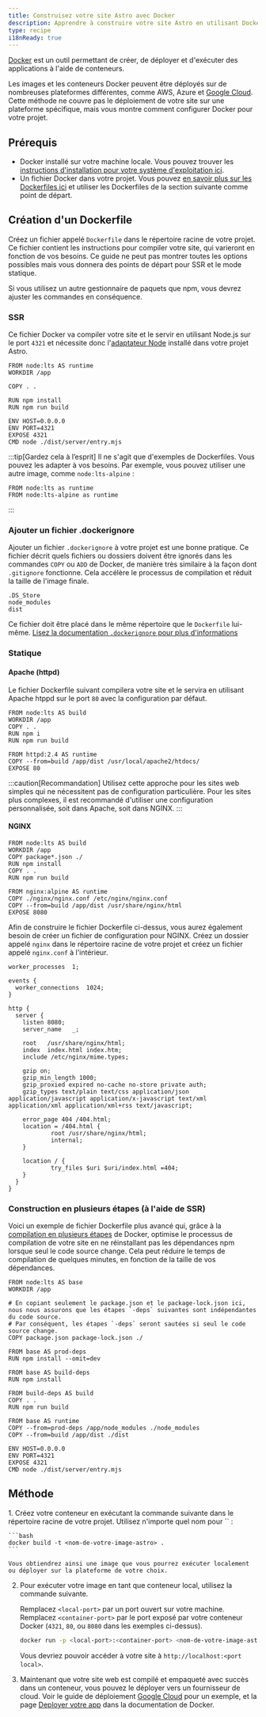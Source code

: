 ```yaml
---
title: Construisez votre site Astro avec Docker
description: Apprendre à construire votre site Astro en utilisant Docker.
type: recipe
i18nReady: true
---
```


[Docker](https://docker.com) est un outil permettant de créer, de déployer et d'exécuter des applications à l'aide de conteneurs.

Les images et les conteneurs Docker peuvent être déployés sur de nombreuses plateformes différentes, comme AWS, Azure et [Google Cloud](/fr/guides/deploy/google-cloud/#cloud-run-ssr-et-statique). Cette méthode ne couvre pas le déploiement de votre site sur une plateforme spécifique, mais vous montre comment configurer Docker pour votre projet.

## Prérequis

- Docker installé sur votre machine locale. Vous pouvez trouver les [instructions d'installation pour votre système d'exploitation ici](https://docs.docker.com/get-docker/).
- Un fichier Docker dans votre projet. Vous pouvez [en savoir plus sur les Dockerfiles ici](https://docs.docker.com/engine/reference/builder/) et utiliser les Dockerfiles de la section suivante comme point de départ.

## Création d'un Dockerfile

Créez un fichier appelé `Dockerfile` dans le répertoire racine de votre projet. Ce fichier contient les instructions pour compiler votre site, qui varieront en fonction de vos besoins. Ce guide ne peut pas montrer toutes les options possibles mais vous donnera des points de départ pour SSR et le mode statique.

Si vous utilisez un autre gestionnaire de paquets que npm, vous devrez ajuster les commandes en conséquence.

### SSR

Ce fichier Docker va compiler votre site et le servir en utilisant Node.js sur le port `4321` et nécessite donc l'[adaptateur Node](/fr/guides/integrations-guide/node/) installé dans votre projet Astro.

```docker title="Dockerfile"
FROM node:lts AS runtime
WORKDIR /app

COPY . .

RUN npm install
RUN npm run build

ENV HOST=0.0.0.0
ENV PORT=4321
EXPOSE 4321
CMD node ./dist/server/entry.mjs
```

:::tip[Gardez cela à l’esprit]
Il ne s'agit que d'exemples de Dockerfiles. Vous pouvez les adapter à vos besoins. Par exemple, vous pouvez utiliser une autre image, comme `node:lts-alpine` :

```docker title="Dockerfile" del={1} add={2}
FROM node:lts as runtime
FROM node:lts-alpine as runtime
```
:::

### Ajouter un fichier .dockerignore

Ajouter un fichier `.dockerignore` à votre projet est une bonne pratique. Ce fichier décrit quels fichiers ou dossiers doivent être ignorés dans les commandes `COPY` ou `ADD` de Docker, de manière très similaire à la façon dont `.gitignore` fonctionne. Cela accélère le processus de compilation et réduit la taille de l'image finale.

```docker title=".dockerignore"
.DS_Store
node_modules
dist
```

Ce fichier doit être placé dans le même répertoire que le `Dockerfile` lui-même. [Lisez la documentation `.dockerignore` pour plus d'informations](https://docs.docker.com/engine/reference/builder/#dockerignore-file)

### Statique

#### Apache (httpd)

Le fichier Dockerfile suivant compilera votre site et le servira en utilisant Apache htppd sur le port `80` avec la configuration par défaut.

```docker title="Dockerfile"
FROM node:lts AS build
WORKDIR /app
COPY . .
RUN npm i
RUN npm run build

FROM httpd:2.4 AS runtime
COPY --from=build /app/dist /usr/local/apache2/htdocs/
EXPOSE 80
```

:::caution[Recommandation]
Utilisez cette approche pour les sites web simples qui ne nécessitent pas de configuration particulière. Pour les sites plus complexes, il est recommandé d'utiliser une configuration personnalisée, soit dans Apache, soit dans NGINX.
:::

#### NGINX

```docker title="Dockerfile"
FROM node:lts AS build
WORKDIR /app
COPY package*.json ./
RUN npm install
COPY . .
RUN npm run build

FROM nginx:alpine AS runtime
COPY ./nginx/nginx.conf /etc/nginx/nginx.conf
COPY --from=build /app/dist /usr/share/nginx/html
EXPOSE 8080
```

Afin de construire le fichier Dockerfile ci-dessus, vous aurez également besoin de créer un fichier de configuration pour NGINX. Créez un dossier appelé `nginx` dans le répertoire racine de votre projet et créez un fichier appelé `nginx.conf` à l'intérieur.

```nginx title="nginx.conf"
worker_processes  1;

events {
  worker_connections  1024;
}

http {
  server {
    listen 8080;
    server_name   _;

    root   /usr/share/nginx/html;
    index  index.html index.htm;
    include /etc/nginx/mime.types;

    gzip on;
    gzip_min_length 1000;
    gzip_proxied expired no-cache no-store private auth;
    gzip_types text/plain text/css application/json application/javascript application/x-javascript text/xml application/xml application/xml+rss text/javascript;

    error_page 404 /404.html;
    location = /404.html {
            root /usr/share/nginx/html;
            internal;
    }

    location / {
            try_files $uri $uri/index.html =404;
    }
  }
}
```

### Construction en plusieurs étapes (à l'aide de SSR)

Voici un exemple de fichier Dockerfile plus avancé qui, grâce à la [compilation en plusieurs étapes](https://docs.docker.com/build/building/multi-stage/) de Docker, optimise le processus de compilation de votre site en ne réinstallant pas les dépendances npm lorsque seul le code source change. Cela peut réduire le temps de compilation de quelques minutes, en fonction de la taille de vos dépendances.

```docker title="Dockerfile"
FROM node:lts AS base
WORKDIR /app

# En copiant seulement le package.json et le package-lock.json ici, nous nous assurons que les étapes `-deps` suivantes sont indépendantes du code source.
# Par conséquent, les étapes `-deps` seront sautées si seul le code source change.
COPY package.json package-lock.json ./

FROM base AS prod-deps
RUN npm install --omit=dev

FROM base AS build-deps
RUN npm install

FROM build-deps AS build
COPY . .
RUN npm run build

FROM base AS runtime
COPY --from=prod-deps /app/node_modules ./node_modules
COPY --from=build /app/dist ./dist

ENV HOST=0.0.0.0
ENV PORT=4321
EXPOSE 4321
CMD node ./dist/server/entry.mjs
```

## Méthode

<Steps>
1. Créez votre conteneur en exécutant la commande suivante dans le répertoire racine de votre projet. Utilisez n'importe quel nom pour `<nom-de-votre-image-astro>` :

    ```bash
    docker build -t <nom-de-votre-image-astro> .
    ```
    
    Vous obtiendrez ainsi une image que vous pourrez exécuter localement ou déployer sur la plateforme de votre choix.

2. Pour exécuter votre image en tant que conteneur local, utilisez la commande suivante.

    Remplacez `<local-port>` par un port ouvert sur votre machine. Remplacez `<container-port>` par le port exposé par votre conteneur Docker (`4321`, `80`, ou `8080` dans les exemples ci-dessus).
    
    ```bash
    docker run -p <local-port>:<container-port> <nom-de-votre-image-astro>
    ```
    
    Vous devriez pouvoir accéder à votre site à `http://localhost:<port local>`.

3. Maintenant que votre site web est compilé et empaqueté avec succès dans un conteneur, vous pouvez le déployer vers un fournisseur de cloud. Voir le guide de déploiement [Google Cloud](/fr/guides/deploy/google-cloud/#cloud-run-ssr-et-statique) pour un exemple, et la page [Deployer votre app](https://docs.docker.com/language/nodejs/deploy/) dans la documentation de Docker.
</Steps>
